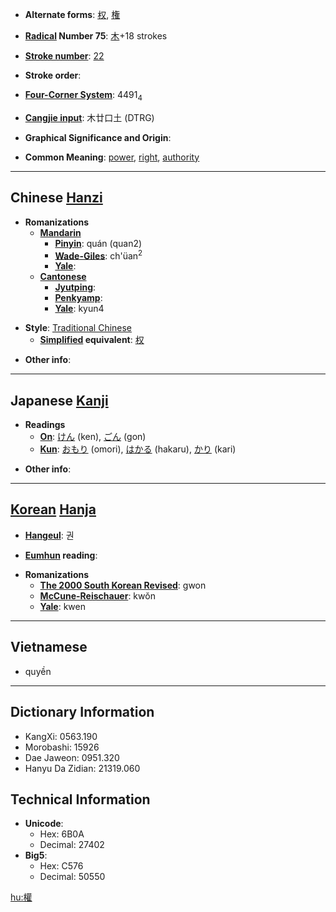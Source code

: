 * '''Alternate forms''': [[权]], [[権]]

* '''[[Wiktionary:Chinese radical index| Radical]] Number 75''': [[Wiktionary:Chinese radical index 木|木]]+18 strokes

* '''[[Wiktionary:Chinese total strokes index|Stroke number]]''': [[Wiktionary:Chinese total strokes index 22|22]]

* '''Stroke order''': 

* '''[[Wiktionary:Chinese four corner index|Four-Corner System]]''': 4491<sub>4</sub>

* '''[[Wiktionary:Chinese Cangjie index|Cangjie input]]''': 木廿口土 (DTRG)

* '''Graphical Significance and Origin''': 

* '''Common Meaning''': [[power]], [[right]], [[authority]]

----

== Chinese [[Hanzi]] ==

* '''Romanizations'''
** '''[[Mandarin]]'''
*** '''[[Pinyin]]''': quán (quan2)
*** '''[[Wade-Giles]]''': ch'üan<sup>2</sup>
*** '''[[Yale]]''': 
** '''[[Cantonese]]'''
*** '''[[Jyutping]]''':
*** '''[[Penkyamp]]''': 
*** '''[[Yale]]''': kyun4

* '''Style''': [[Traditional Chinese]] 
** '''[[Simplified Chinese|Simplified]] equivalent''': [[权]]

* '''Other info''': 

----

== Japanese [[Kanji]] ==

* '''Readings'''
** '''[[On]]''': [[けん]] (ken), [[ごん]] (gon)
** '''[[Kun]]''': [[おもり]] (omori), [[はかる]] (hakaru), [[かり]] (kari)

* '''Other info''':  

----

== [[Korean]] [[Hanja]] ==

* '''[[Hangeul]]''': 권

* '''[[Eumhun]] reading''': 

* '''Romanizations'''
** '''[[The 2000 South Korean Revised Romanization|The 2000 South Korean Revised]]''': gwon
** '''[[McCune-Reischauer]]''': kwŏn
** '''[[Yale]]''': kwen

----

==Vietnamese==

* quyền

----

== Dictionary Information ==

* KangXi: 0563.190
* Morobashi: 15926
* Dae Jaweon: 0951.320
* Hanyu Da Zidian: 21319.060

== Technical Information ==

* '''Unicode''':
** Hex: 6B0A
** Decimal: 27402
* '''Big5''':
** Hex: C576
** Decimal: 50550

[[hu:權]]